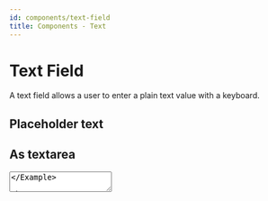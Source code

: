 ```yaml
---
id: components/text-field
title: Components - Text
---
```


# Text Field

A text field allows a user to enter a plain text value with a keyboard.

<Example>
  <TextField />
</Example>

## Placeholder text

<Example>
  <TextField placeholder="Enter some text" />
</Example>

## As textarea

<Example>
  <TextArea placeholder="Enter some text" />
</Example>

## Disabled

<Example>
  <TextField defaultValue="Disabled" isDisabled />
</Example>

## Read only

<Example>
  <TextField defaultValue="Read only" isReadOnly />
</Example>

## Copy button

<Example>
  <TextField value="Here is some text." allowCopy={true} />
  <TextArea value="Here is some text." allowCopy={true} />
</Example>

## With label

<Example>
  <TextField label="Name" placeholder="Enter your name." />
</Example>
